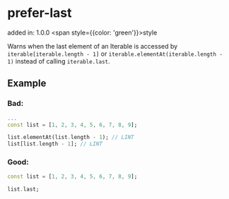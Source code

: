 # prefer-last
added in: 1.0.0 <span style={{color: 'green'}}>style</span>

Warns when the last element of an Iterable is accessed by `iterable[iterable.length - 1]` or `iterable.elementAt(iterable.length - 1)` instead of calling `iterable.last`.

## Example
### Bad:
```dart
...
const list = [1, 2, 3, 4, 5, 6, 7, 8, 9];

list.elementAt(list.length - 1); // LINT
list[list.length - 1]; // LINT
```
### Good:
```dart
const list = [1, 2, 3, 4, 5, 6, 7, 8, 9];

list.last;
```
